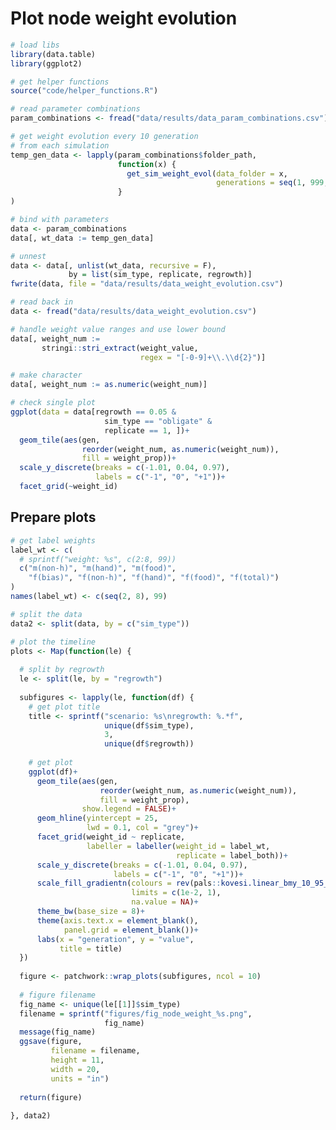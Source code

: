 
# Plot node weight evolution

```r
# load libs
library(data.table)
library(ggplot2)

# get helper functions
source("code/helper_functions.R")
```

```r
# read parameter combinations
param_combinations <- fread("data/results/data_param_combinations.csv")

# get weight evolution every 10 generation
# from each simulation
temp_gen_data <- lapply(param_combinations$folder_path, 
                        function(x) {
                          get_sim_weight_evol(data_folder = x,
                                              generations = seq(1, 999, 25))
                        }
)
```

```r
# bind with parameters
data <- param_combinations
data[, wt_data := temp_gen_data]

# unnest
data <- data[, unlist(wt_data, recursive = F),
             by = list(sim_type, replicate, regrowth)]
fwrite(data, file = "data/results/data_weight_evolution.csv")
```

```r
# read back in
data <- fread("data/results/data_weight_evolution.csv")

# handle weight value ranges and use lower bound
data[, weight_num := 
       stringi::stri_extract(weight_value, 
                             regex = "[-0-9]+\\.\\d{2}")]

# make character
data[, weight_num := as.numeric(weight_num)]
```

```r
# check single plot
ggplot(data = data[regrowth == 0.05 & 
                     sim_type == "obligate" &
                     replicate == 1, ])+
  geom_tile(aes(gen, 
                reorder(weight_num, as.numeric(weight_num)), 
                fill = weight_prop))+
  scale_y_discrete(breaks = c(-1.01, 0.04, 0.97),
                   labels = c("-1", "0", "+1"))+
  facet_grid(~weight_id)
```


## Prepare plots

```r
# get label weights
label_wt <- c(
  # sprintf("weight: %s", c(2:8, 99))
  c("m(non-h)", "m(hand)", "m(food)",
    "f(bias)", "f(non-h)", "f(hand)", "f(food)", "f(total)")
)
names(label_wt) <- c(seq(2, 8), 99)

# split the data
data2 <- split(data, by = c("sim_type"))

# plot the timeline
plots <- Map(function(le) {
  
  # split by regrowth
  le <- split(le, by = "regrowth")
  
  subfigures <- lapply(le, function(df) {
    # get plot title
    title <- sprintf("scenario: %s\nregrowth: %.*f",
                     unique(df$sim_type),
                     3,
                     unique(df$regrowth)) 
    
    # get plot
    ggplot(df)+
      geom_tile(aes(gen, 
                    reorder(weight_num, as.numeric(weight_num)), 
                    fill = weight_prop),
                show.legend = FALSE)+
      geom_hline(yintercept = 25,
                 lwd = 0.1, col = "grey")+
      facet_grid(weight_id ~ replicate, 
                 labeller = labeller(weight_id = label_wt,
                                     replicate = label_both))+
      scale_y_discrete(breaks = c(-1.01, 0.04, 0.97),
                       labels = c("-1", "0", "+1"))+
      scale_fill_gradientn(colours = rev(pals::kovesi.linear_bmy_10_95_c78(10)),
                           limits = c(1e-2, 1),
                           na.value = NA)+
      theme_bw(base_size = 8)+
      theme(axis.text.x = element_blank(),
            panel.grid = element_blank())+
      labs(x = "generation", y = "value",
           title = title)
  })
  
  figure <- patchwork::wrap_plots(subfigures, ncol = 10)
  
  # figure filename
  fig_name <- unique(le[[1]]$sim_type)
  filename = sprintf("figures/fig_node_weight_%s.png",
                     fig_name)
  message(fig_name)
  ggsave(figure,
         filename = filename,
         height = 11,
         width = 20,
         units = "in")
  
  return(figure)
  
}, data2)


```

